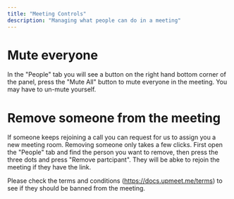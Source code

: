 ```yaml
---
title: "Meeting Controls"
description: "Managing what people can do in a meeting"
---
```


# Mute everyone
In the "People" tab you will see a button on the right hand bottom corner of the panel, press the "Mute All" button to mute everyone in the meeting. 
You may have to un-mute yourself.

# Remove someone from the meeting
<Warning>If someone keeps rejoining a call you can request for us to assign you a new meeting room.</Warning>
Removing someone only takes a few clicks. First open the "People" tab and find the person you want to remove, then press the three dots and press "Remove partcipant".
They will be abke to rejoin the meeting if they have the link.

Please check the terms and conditions (https://docs.upmeet.me/terms) to see if they should be banned from the meeting.